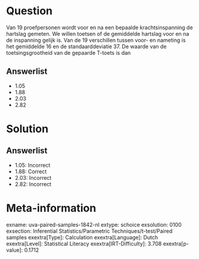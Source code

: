 Question
========

Van 19 proefpersonen wordt voor en na een bepaalde krachtsinspanning de
hartslag gemeten. We willen toetsen of de gemiddelde hartslag voor en na
de inspanning gelijk is. Van de 19 verschillen tussen voor- en nameting
is het gemiddelde 16 en de standaarddeviatie 37. De waarde van de
toetsingsgrootheid van de gepaarde T-toets is dan

Answerlist
----------

* 1.05
* 1.88
* 2.03
* 2.82

Solution
========

Answerlist
----------

* 1.05: Incorrect
* 1.88: Correct
* 2.03: Incorrect
* 2.82: Incorrect

Meta-information
================
exname: uva-paired-samples-1842-nl
extype: schoice
exsolution: 0100
exsection: Inferential Statistics/Parametric Techniques/t-test/Paired samples
exextra[Type]: Calculation
exextra[Language]: Dutch
exextra[Level]: Statistical Literacy
exextra[IRT-Difficulty]: 3.708
exextra[p-value]: 0.1712
